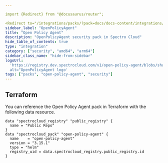 ```yaml
---

import {Redirect} from "@docusaurus/router";

<Redirect to="/integrations/packs/?pack=docs/docs-content/integrations/open-policy-agent" />
sidebar_label: "OpenPolicyAgent"
title: "Open Policy Agent"
description: "OpenPolicyAgent security pack in Spectro Cloud"
hide_table_of_contents: true
type: "integration"
category: ["security", "amd64", "arm64"]
sidebar_class_name: "hide-from-sidebar"
logoUrl:
  'https://registry.dev.spectrocloud.com/v1/open-policy-agent/blobs/sha256:fcbad202dc9ca5e7a756562d8f9fc180ee77474034447dabc302d8a5a2bbe148?type=image.webp"
  alt="OpenPolicyAgent logo'
tags: ["packs", "open-policy-agent", "security"]
---
```



<Redirect to="/integrations/packs/?pack=docs/docs-content/integrations/open-policy-agent" />

## Terraform

You can reference the Open Policy Agent pack in Terraform with the following data resource.

```hcl
data "spectrocloud_registry" "public_registry" {
  name = "Public Repo"
}
data "spectrocloud_pack" "open-policy-agent" {
  name    = "open-policy-agent"
  version = "3.15.1"
  type = "helm"
  registry_uid = data.spectrocloud_registry.public_registry.id
}
```
